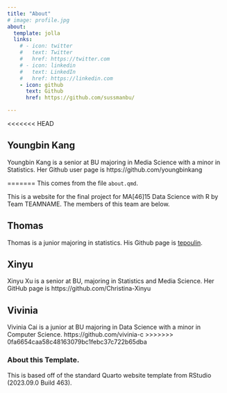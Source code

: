 ```yaml
---
title: "About"
# image: profile.jpg
about:
  template: jolla
  links:
    # - icon: twitter
    #   text: Twitter
    #   href: https://twitter.com
    # - icon: linkedin
    #   text: LinkedIn
    #   href: https://linkedin.com
    - icon: github
      text: Github
      href: https://github.com/sussmanbu/

---
```

<<<<<<< HEAD

## Youngbin Kang

Youngbin Kang is a senior at BU majoring in Media Science with a minor in Statistics. Her Github user page is 
https://github.com/youngbinkang 

=======
This comes from the file `about.qmd`.

This is a website for the final project for MA[46]15 Data Science with R by Team TEAMNAME.
The members of this team are below.


## Thomas

Thomas is a junior majoring in statistics. His Github page is [tepoulin](https://github.com/tepoulin).

## Xinyu

Xinyu Xu is a senior at BU, majoring in Statistics and Media Science. Her GitHub page is https://github.com/Christina-Xinyu

## Vivinia

Vivinia Cai is a junior at BU majoring in Data Science with a minor in Computer Science. https://github.com/vivinia-c
>>>>>>> 0fa6654caa58c48163079bc1febc37c722b65dba

<!-- Please leave in the information below -->

### About this Template.

This is based off of the standard Quarto website template from RStudio (2023.09.0 Build 463).
